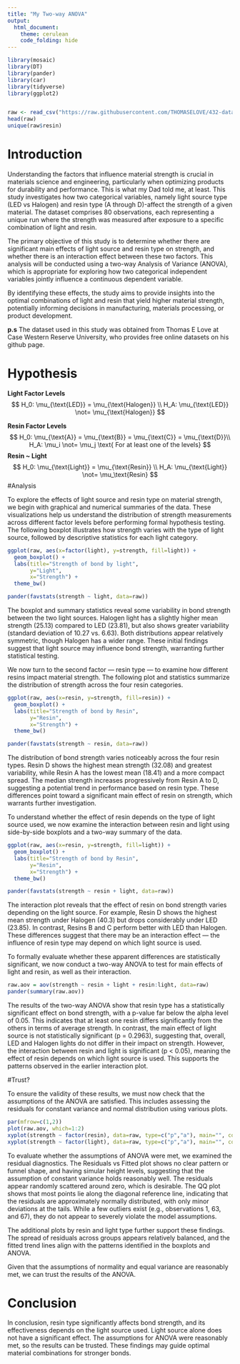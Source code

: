 ```yaml
---
title: "My Two-way ANOVA"
output: 
  html_document:
    theme: cerulean
    code_folding: hide
---
```


```r
library(mosaic)
library(DT)
library(pander)
library(car)
library(tidyverse)
library(ggplot2)


raw <- read_csv("https://raw.githubusercontent.com/THOMASELOVE/432-data/master/data/bonding.csv")
head(raw)
unique(raw$resin)
```
# Introduction

Understanding the factors that influence material strength is crucial in materials science and engineering, particularly when optimizing products for durability and performance. This is what my Dad told me, at least. This study investigates how two categorical variables, namely light source type (LED vs Halogen) and resin type (A through D)-affect the strength of a given material. The dataset comprises 80 observations, each representing a unique run where the strength was measured after exposure to a specific combination of light and resin.

The primary objective of this study is to determine whether there are significant main effects of light source and resin type on strength, and whether there is an interaction effect between these two factors. This analysis will be conducted using a two-way Analysis of Variance (ANOVA), which is appropriate for exploring how two categorical independent variables jointly influence a continuous dependent variable.

By identifying these effects, the study aims to provide insights into the optimal combinations of light and resin that yield higher material strength, potentially informing decisions in manufacturing, materials processing, or product development.

**p.s**
The dataset used in this study was obtained from Thomas E Love at Case Western Reserve University, who provides free online datasets on his github page.

# Hypothesis
**Light Factor Levels**
$$
H_0: \mu_{\text{LED}} = \mu_{\text{Halogen}}  \\
H_A: \mu_{\text{LED}} \not= \mu_{\text{Halogen}}
$$

**Resin Factor Levels**
$$
H_0: \mu_{\text{A}} = \mu_{\text{B}} = \mu_{\text{C}} = \mu_{\text{D}}\\
H_A: \mu_i \not= \mu_j \text{ For at least one of the levels}
$$
**Resin ~ Light**
$$
H_0: \mu_{\text{Light}} = \mu_{\text{Resin}}  \\
H_A: \mu_{\text{Light}} \not= \mu_\text{Resin}
$$
#Analysis

To explore the effects of light source and resin type on material strength, we begin with graphical and numerical summaries of the data. These visualizations help us understand the distribution of strength measurements across different factor levels before performing formal hypothesis testing. The following boxplot illustrates how strength varies with the type of light source, followed by descriptive statistics for each light category.

```r
ggplot(raw, aes(x=factor(light), y=strength, fill=light)) +
  geom_boxplot() +
  labs(title="Strength of bond by light", 
       y="Light",
       x="Strength") +
  theme_bw()

pander(favstats(strength ~ light, data=raw))
```
The boxplot and summary statistics reveal some variability in bond strength between the two light sources. Halogen light has a slightly higher mean strength (25.13) compared to LED (23.81), but also shows greater variability (standard deviation of 10.27 vs. 6.63). Both distributions appear relatively symmetric, though Halogen has a wider range. These initial findings suggest that light source may influence bond strength, warranting further statistical testing.

We now turn to the second factor — resin type — to examine how different resins impact material strength. The following plot and statistics summarize the distribution of strength across the four resin categories.

```r
ggplot(raw, aes(x=resin, y=strength, fill=resin)) +
  geom_boxplot() +
  labs(title="Strength of bond by Resin", 
       y="Resin",
       x="Strength") +
  theme_bw()

pander(favstats(strength ~ resin, data=raw))
```
The distribution of bond strength varies noticeably across the four resin types. Resin D shows the highest mean strength (32.08) and greatest variability, while Resin A has the lowest mean (18.41) and a more compact spread. The median strength increases progressively from Resin A to D, suggesting a potential trend in performance based on resin type. These differences point toward a significant main effect of resin on strength, which warrants further investigation.

To understand whether the effect of resin depends on the type of light source used, we now examine the interaction between resin and light using side-by-side boxplots and a two-way summary of the data.

```r
ggplot(raw, aes(x=resin, y=strength, fill=light)) +
  geom_boxplot() +
  labs(title="Strength of bond by Resin", 
       y="Resin",
       x="Strength") +
  theme_bw()

pander(favstats(strength ~ resin + light, data=raw))
```
The interaction plot reveals that the effect of resin on bond strength varies depending on the light source. For example, Resin D shows the highest mean strength under Halogen (40.3) but drops considerably under LED (23.85). In contrast, Resins B and C perform better with LED than Halogen. These differences suggest that there may be an interaction effect — the influence of resin type may depend on which light source is used.

To formally evaluate whether these apparent differences are statistically significant, we now conduct a two-way ANOVA to test for main effects of light and resin, as well as their interaction.

```r
raw.aov = aov(strength ~ resin + light + resin:light, data=raw)
pander(summary(raw.aov))
```
The results of the two-way ANOVA show that resin type has a statistically significant effect on bond strength, with a p-value far below the alpha level of 0.05. This indicates that at least one resin differs significantly from the others in terms of average strength. In contrast, the main effect of light source is not statistically significant (p = 0.2963), suggesting that, overall, LED and Halogen lights do not differ in their impact on strength. However, the interaction between resin and light is significant (p < 0.05), meaning the effect of resin depends on which light source is used. This supports the patterns observed in the earlier interaction plot.


#Trust?

To ensure the validity of these results, we must now check that the assumptions of the ANOVA are satisfied. This includes assessing the residuals for constant variance and normal distribution using various plots.

```r
par(mfrow=c(1,2))
plot(raw.aov, which=1:2)
xyplot(strength ~ factor(resin), data=raw, type=c("p","a"), main="", col='gray', xlab="Type of Resin", ylab="Strength of Bonds")
xyplot(strength ~ factor(light), data=raw, type=c("p","a"), main="", col='gray', xlab="Type of Light", ylab="Strength of Bonds")
```
To evaluate whether the assumptions of ANOVA were met, we examined the residual diagnostics. The Residuals vs Fitted plot shows no clear pattern or funnel shape, and having simular height levels, suggesting that the assumption of constant variance holds reasonably well. The residuals appear randomly scattered around zero, which is desirable. The QQ plot shows that most points lie along the diagonal reference line, indicating that the residuals are approximately normally distributed, with only minor deviations at the tails. While a few outliers exist (e.g., observations 1, 63, and 67), they do not appear to severely violate the model assumptions.

The additional plots by resin and light type further support these findings. The spread of residuals across groups appears relatively balanced, and the fitted trend lines align with the patterns identified in the boxplots and ANOVA.

Given that the assumptions of normality and equal variance are reasonably met, we can trust the results of the ANOVA.

# Conclusion

In conclusion, resin type significantly affects bond strength, and its effectiveness depends on the light source used. Light source alone does not have a significant effect. The assumptions for ANOVA were reasonably met, so the results can be trusted. These findings may guide optimal material combinations for stronger bonds.








